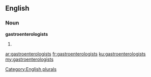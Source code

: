 ==English==

===Noun===
'''gastroenterologists'''

# {{plural of|[[gastroenterologist]]}}

[[Category:English plurals]]

[[ar:gastroenterologists]]
[[fr:gastroenterologists]]
[[ku:gastroenterologists]]
[[my:gastroenterologists]]